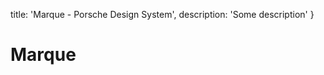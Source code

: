 
  title: 'Marque - Porsche Design System',
  description: 'Some description'
}

# Marque <ComponentStatus tagName="p-marque"></ComponentStatus>

<ComponentApi tagName="p-marque" />